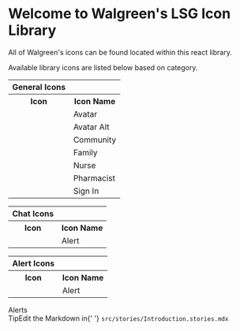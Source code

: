 



<Meta title="Example/Introduction to LSG Icons" />

<style>{`
  .subheading {
    --mediumdark: '#999999';
    font-weight: 900;
    font-size: 13px;
    color: #999;
    letter-spacing: 6px;
    line-height: 24px;
    text-transform: uppercase;
    margin-bottom: 12px;
    margin-top: 40px;
  }

  table{
    width: content-fit;
    height: fit-content;
  }

  svg{
    //fill: #ffffff;
  }

  .link-list {
    display: grid;
    grid-template-columns: 1fr;
    grid-template-rows: 1fr 1fr;
    row-gap: 10px;
  }

  @media (min-width: 620px) {
    .link-list {
      row-gap: 20px;
      column-gap: 20px;
      grid-template-columns: 1fr 1fr;
    }
  }

  @media all and (-ms-high-contrast:none) {
  .link-list {
      display: -ms-grid;
      -ms-grid-columns: 1fr 1fr;
      -ms-grid-rows: 1fr 1fr;
    }
  }

  .link-item {
    display: block;
    padding: 20px 30px 20px 15px;
    border: 1px solid #00000010;
    border-radius: 5px;
    transition: background 150ms ease-out, border 150ms ease-out, transform 150ms ease-out;
    color: #333333;
    display: flex;
    align-items: flex-start;
  }

  .link-item:hover {
    border-color: #1EA7FD50;
    transform: translate3d(0, -3px, 0);
    box-shadow: rgba(0, 0, 0, 0.08) 0 3px 10px 0;
  }

  .link-item:active {
    border-color: #1EA7FD;
    transform: translate3d(0, 0, 0);
  }

  .link-item strong {
    font-weight: 700;
    display: block;
    margin-bottom: 2px;
  }
  
  .link-item img {
    height: 40px;
    width: 40px;
    margin-right: 15px;
    flex: none;
  }

  .link-item span {
    font-size: 14px;
    line-height: 20px;
  }

  .tip {
    display: inline-block;
    border-radius: 1em;
    font-size: 11px;
    line-height: 12px;
    font-weight: 700;
    background: #E7FDD8;
    color: #66BF3C;
    padding: 4px 12px;
    margin-right: 10px;
    vertical-align: top;
  }

  .tip-wrapper {
    font-size: 13px;
    line-height: 20px;
    margin-top: 40px;
    margin-bottom: 40px;
  }

  .tip-wrapper code {
    font-size: 12px;
    display: inline-block;
  }

  
`}</style>

# Welcome to Walgreen's LSG Icon Library

All of Walgreen's icons can be found located within this react library.

Available library icons are listed below based on category.


<div className="link-list">
  <table>
    <tr>
      <th className="subheading">General Icons</th>
      <th></th>
    </tr>
    <tr>
      <th>Icon</th>
      <th>Icon Name</th>
    </tr>
    <tr>
      <td><WagIconAvatar size="sixty-four"/></td>
      <td>Avatar</td>
    </tr>
    <tr>
      <td><WagIconAvatarAlt size="sixty-four"/></td>
      <td>Avatar Alt</td>
    </tr>
    <tr>
      <td><WagIconCommunity size="sixty-four"/></td>
      <td>Community</td>
    </tr>
    <tr>
      <td><WagIconFamily size="sixty-four"/></td>
      <td>Family</td>
    </tr>
    <tr>
      <td><WagIconNurse size="sixty-four"/></td>
      <td>Nurse</td>
    </tr>
    <tr>
      <td><WagIconPharmacist size="sixty-four"/></td>
      <td>Pharmacist</td>
    </tr>
    <tr>
      <td><WagIconSignIn size="sixty-four"/></td>
      <td>Sign In</td>
    </tr>
  </table>

  <table>
    <tr>
      <th className="subheading">Chat Icons</th>
      <th></th>
    </tr>
    <tr>
      <th>Icon</th>
      <th>Icon Name</th>
    </tr>
    <tr>
      <td><WagIconAlert size="sixty-four"/></td>
      <td>Alert</td>
    </tr>
  </table>


  <table>
    <tr>
      <th className="subheading">Alert Icons</th>
      <th></th>
    </tr>
    <tr>
      <th>Icon</th>
      <th>Icon Name</th>
    </tr>
    <tr>
      <td><WagIconAlert size="sixty-four"/></td>
      <td>Alert</td>
    </tr>
  </table>
</div>

<div className="subheading">Alerts</div>

<div className="link-list">
  
</div>



<div className="tip-wrapper">
  <span className="tip">Tip</span>Edit the Markdown in{' '}
  <code>src/stories/Introduction.stories.mdx</code>
</div>

